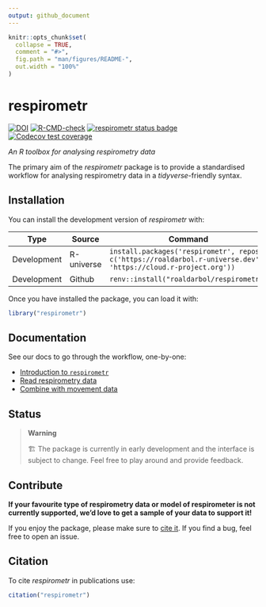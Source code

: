 ```yaml
---
output: github_document
---
```


<!-- README.md is generated from README.Rmd. Please edit that file -->

```r
knitr::opts_chunk$set(
  collapse = TRUE,
  comment = "#>",
  fig.path = "man/figures/README-",
  out.width = "100%"
)
```

# respirometr

<!-- badges: start -->
[![DOI](https://zenodo.org/badge/773406370.svg)](https://zenodo.org/doi/10.5281/zenodo.13235277)
[![R-CMD-check](https://github.com/roaldarbol/respirometr/actions/workflows/R-CMD-check.yaml/badge.svg)](https://github.com/roaldarbol/respirometr/actions/workflows/R-CMD-check.yaml)
[![respirometr status
badge](https://roaldarbol.r-universe.dev/badges/respirometr)](https://roaldarbol.r-universe.dev)
[![Codecov test coverage](https://codecov.io/gh/roaldarbol/respirometr/graph/badge.svg)](https://app.codecov.io/gh/roaldarbol/respirometr)
<!-- badges: end -->

*An R toolbox for analysing respirometry data*

The primary aim of the *respirometr* package is to provide a standardised workflow for analysing respirometry data in a *tidyverse*-friendly syntax. 

## Installation

You can install the development version of *respirometr* with:

Type | Source | Command
---|---|-----------------------
Development | R-universe | `install.packages('respirometr', repos = c('https://roaldarbol.r-universe.dev', 'https://cloud.r-project.org'))`
Development | Github | `renv::install("roaldarbol/respirometr")`

Once you have installed the package, you can load it with:

```r
library("respirometr")
```

## Documentation

See our docs to go through the workflow, one-by-one:

- [Introduction to `respirometr`](https://www.roald-arboel.com/respirometr/articles/respirometr.html)
- [Read respirometry data](https://www.roald-arboel.com/respirometr/articles/read-licor.html)
- [Combine with movement data]()

## Status
> **Warning**
>
> 🏗️ The package is currently in early development and the interface is subject to change. Feel free to play around and provide feedback.


## Contribute

**If your favourite type of respirometry data or model of respirometer is not currently supported, we'd love to get a sample of your data to support it!** 

If you enjoy the package, please make sure to [cite it](#citation). If you find a bug, feel free to open an issue.

<!-- ## Acknowledgements -->

<!-- *animovement* is all about the data, and we are deeply grateful for all those who have shared data with us to implement and test our code. Thank you! -->

<!-- - [Stan Edwards](): Trackball with optical flow, free. -->
<!-- - [Estelle Moubarak](): Trackball with optical flow, fixed. -->
<!-- - [Maria Cozan](): Treadmill with rotary encoder. -->
<!-- - [Violette Chiara](): AnimalTA -->

## Citation {#citation}

To cite *respirometr* in publications use:

```r
citation("respirometr")
```
